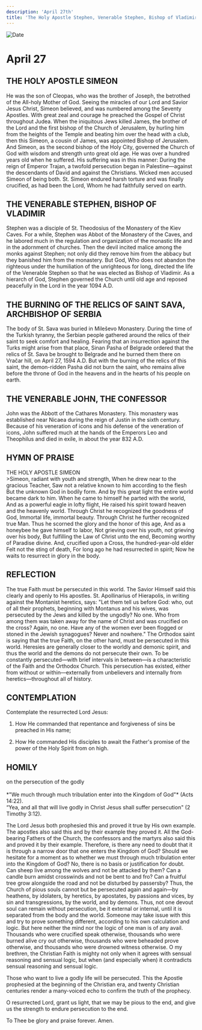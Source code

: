 ```yaml
---
description: 'April 27th'
title: 'The Holy Apostle Stephen, Venerable Stephen, Bishop of Vladimir, the Relics of St Savva, Archbishop of Serbia, Venerable John the Confessor'
---
```


<CustomPaginator />
<RunningHead />

<Image src="/title-imprint.png" height={68} width={50} alt="Date" className="title-imprint"/>

# <div id="date">April <Image className="four-dot" src="/four-dot.png" height={15} width={15} alt="" />27</div>

## THE HOLY APOSTLE SIMEON

He was the son of Cleopas, who was the brother of Joseph, the betrothed of the All-holy Mother of God. Seeing the miracles of our Lord and Savior Jesus Christ, Simeon believed, and was numbered among the Seventy Apostles. With great zeal and courage he preached the Gospel of Christ throughout Judea. When the iniquitous Jews killed James, the brother of the Lord and the first bishop of the Church of Jerusalem, by hurling him from the heights of the Temple and beating him over the head with a club, then this Simeon, a cousin of James, was appointed Bishop of Jerusalem. And Simeon, as the second bishop of the Holy City, governed the Church of God with wisdom and strength unto great old age. He was over a hundred years old when he suffered. His suffering was in this manner: During the reign of Emperor Trajan, a twofold persecution began in Palestine—against the descendants of David and against the Christians. Wicked men accused Simeon of being both. St. Simeon endured harsh torture and was finally crucified, as had been the Lord, Whom he had faithfully served on earth.

## THE VENERABLE STEPHEN, BISHOP OF VLADIMIR

Stephen was a disciple of St. Theodosius of the Monastery of the Kiev Caves. For a while, Stephen was Abbot of the Monastery of the Caves, and he labored much in the regulation and organization of the monastic life and in the adornment of churches. Then the devil incited malice among the monks against Stephen; not only did they remove him from the abbacy but they banished him from the monastery. But God, Who does not abandon the righteous under the humiliation of the unrighteous for long, directed the life of the Venerable Stephen so that he was elected as Bishop of Vladimir. As a hierarch of God, Stephen governed the Church until old age and reposed peacefully in the Lord in the year 1094 A.D.

## THE BURNING OF THE RELICS OF SAINT SAVA, ARCHBISHOP OF SERBIA

The body of St. Sava was buried in Mileševo Monastery. During the time of the Turkish tyranny, the Serbian people gathered around the relics of their saint to seek comfort and healing. Fearing that an insurrection against the Turks might arise from that place, Sinan Pasha of Belgrade ordered that the relics of St. Sava be brought to Belgrade and he burned them there on Vračar hill, on April 27, 1594 A.D. But with the burning of the relics of this saint, the demon-ridden Pasha did not burn the saint, who remains alive before the throne of God in the heavens and in the hearts of his people on earth.

## THE VENERABLE JOHN, THE CONFESSOR

John was the Abbott of the Cathares Monastery. This monastery was established near Nicaea during the reign of Justin in the sixth century. Because of his veneration of icons and his defense of the veneration of icons, John suffered much at the hands of the Emperors Leo and Theophilus and died in exile, in about the year 832 A.D.


## HYMN OF PRAISE
<div style={{textAlign:'center', color:'crimson', fontWeight:'bold'}}>
THE HOLY APOSTLE SIMEON
</div>
>Simeon, radiant with youth and strength,  
When he drew near to the gracious Teacher,  
Saw not a relative known to him according to the flesh  
But the unknown God in bodily form.  
And by this great light the entire world became dark to him.  
When he came to himself he parted with the world,  
And as a powerful eagle in lofty flight,  
He raised his spirit toward heaven and the heavenly world.  
Through Christ he recognized the goodness of God,  
Immortal life, immortal beauty.  
Through Christ he further recognized true Man.  
Thus he scorned the glory and the honor of this age,  
And as a honeybee he gave himself to labor,  
Not grieving over his youth, not grieving over his body,  
But fulfilling the Law of Christ unto the end,  
Becoming worthy of Paradise divine.  
And, crucified upon a Cross, the hundred-year-old elder  
Felt not the sting of death,  
For long ago he had resurrected in spirit;  
Now he waits to resurrect in glory in the body.  

 
## REFLECTION

The true Faith must be persecuted in this world. The Savior Himself said this clearly and openly to His apostles. St. Apollinarius of Hierapolis, in writing against the Montanist heretics, says: "Let them tell us before God: who, out of all their prophets, beginning with Montanus and his wives, was persecuted by the Jews and killed by the ungodly? No one. Who from among them was taken away for the name of Christ and was crucified on the cross? Again, no one. Have any of the women ever been flogged or stoned in the Jewish synagogues? Never and nowhere." The Orthodox saint is saying that the true Faith, on the other hand, must be persecuted in this world. Heresies are generally closer to the worldly and demonic spirit, and thus the world and the demons do not persecute their own. To be constantly persecuted—with brief intervals in between—is a characteristic of the Faith and the Orthodox Church. This persecution has existed, either from without or within—externally from unbelievers and internally from heretics—throughout all of history.


## CONTEMPLATION

Contemplate the resurrected Lord Jesus:

1. How He commanded that repentance and forgiveness of sins be preached in His name;

2. How He commanded His disciples to await the Father's promise of the power of the Holy Spirit from on high.


## HOMILY
<div style={{textAlign:'center', color:'crimson', fontWeight:'bold'}}>
on the persecution of the godly
</div><br />
<div style={{textAlign:'right'}}>
*"We much through much tribulation enter into the Kingdom of God"* (Acts 14:22).
</div>
“Yea, and all that will live godly in Christ Jesus shall suffer persecution" (2 Timothy 3:12).

The Lord Jesus both prophesied this and proved it true by His own example. The apostles also said this and by their example they proved it. All the God-bearing Fathers of the Church, the confessors and the martyrs also said this and proved it by their example. Therefore, is there any need to doubt that it is through a narrow door that one enters the Kingdom of God? Should we hesitate for a moment as to whether we must through much tribulation enter into the Kingdom of God? No, there is no basis or justification for doubt. Can sheep live among the wolves and not be attacked by them? Can a candle burn amidst crosswinds and not be bent to and fro? Can a fruitful tree grow alongside the road and not be disturbed by passersby? Thus, the Church of pious souls cannot but be persecuted again and again—by heathens, by idolaters, by heretics, by apostates, by passions and vices, by sin and transgressions, by the world, and by demons. Thus, not one devout soul can remain without persecution, be it external or internal, until it is separated from the body and the world. Someone may take issue with this and try to prove something different, according to his own calculation and logic. But here neither the mind nor the logic of one man is of any avail. Thousands who were crucified speak otherwise, thousands who were burned alive cry out otherwise, thousands who were beheaded prove otherwise, and thousands who were drowned witness otherwise. O my brethren, the Christian Faith is mighty not only when it agrees with sensual reasoning and sensual logic, but when (and especially when) it contradicts sensual reasoning and sensual logic.

Those who want to live a godly life will be persecuted. This the Apostle prophesied at the beginning of the Christian era, and twenty Christian centuries render a many-voiced echo to confirm the truth of the prophecy.

O resurrected Lord, grant us light, that we may be pious to the end, and give us the strength to endure persecution to the end.

To Thee be glory and praise forever. Amen.

